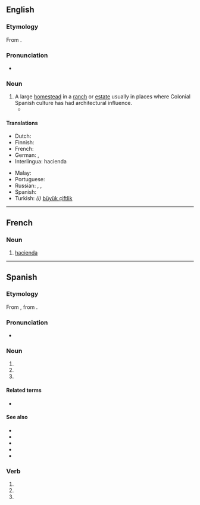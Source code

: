 {{also|Hacienda}}
==English==
{{wikipedia}}

===Etymology===
From {{etyl|es|en}} {{m|es|hacienda}}.

===Pronunciation===
* {{rhymes|ɛndə|lang=en}}

===Noun===
{{en-noun}}

# A large [[homestead]] in a [[ranch]] or [[estate]] usually in places where Colonial Spanish culture has had architectural influence.
#* {{quote-book|year=1907|author=[[w:Harold Edward Bindloss|Harold Bindloss]]
|title=The Dust of Conflict
|chapter=14|url=http://openlibrary.org/works/OL4429277W
|passage=The hot day was over, and the light failing rapidly, when Appleby, who had just finished comida, sat by a window of the '''hacienda''' San Cristoval with an English newspaper upon his knee.}}

====Translations====
{{trans-top|homestead}}
* Dutch: {{t|nl|haciënda}}
* Finnish: {{t+|fi|maatila}}
* French: {{t+|fr|hacienda|f}}
* German: {{t+|de|Hazienda|f}}, {{t+|de|Hacienda|f}}
* Interlingua: hacienda
{{trans-mid}}
* Malay: {{t|ms|hasienda}}
* Portuguese: {{t+|pt|fazenda|f}}
* Russian: {{t|ru|гасие́нда|f}}, {{t+|ru|фазе́нда|f|tr=fazɛ́nda}}, {{t+|ru|асье́нда|f}}
* Spanish: {{t+|es|hacienda|f}}
* Turkish: ''(i)'' [[büyük çiftlik]]
{{trans-bottom}}

----

==French==

===Noun===
{{fr-noun|f}}

# [[#English|hacienda]]

----

==Spanish==

===Etymology===
From {{etyl|osp|es}} {{m|osp|fazienda}}, from {{etyl|la|es}} {{m|la|facienda}}.

===Pronunciation===
* {{rhymes|enda|lang=es}}

===Noun===
{{es-noun|f}}

# {{l|en|treasury}}
# {{l|en|hacienda}}
# {{l|en|livestock}}

====Related terms====
* {{l|es|hacendado}}

====See also====
* {{l|es|campo}}
* {{l|es|estancia}}
* {{l|es|finca}}
* {{l|es|granja}}
* {{l|es|pago}}

===Verb===
{{head|es|verb form}}

# {{es-verb form of|ending=ar|mood=imperative|sense=affirmative|pers=2|formal=no|number=singular|hacendar}}
# {{es-verb form of|ending=ar|mood=indicative|tense=present|pers=2|formal=yes|number=singular|hacendar}}
# {{es-verb form of|ending=ar|mood=indicative|tense=present|pers=3|number=singular|hacendar}}